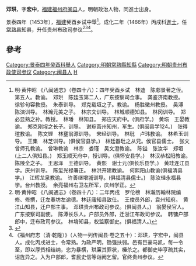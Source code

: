 '''邓珙'''，字'''宏中'''，[[福建|福建]][[福州府|福州府]][[闽县|闽县]]人，明朝政治人物，同進士出身。

景泰四年（1453年），[[福建|福建]]癸酉乡试中舉<ref>明·黄仲昭 《八闽通志》（卷四十八）：四年癸酉乡试　林迪　陈郕景著之侄。第五人。教谕。　邓珙　陈廷玉第二人，广东按察司佥事。　龚鉴济南教授。　徐轸句容教授。　朱泰训导。　郑克载垣之子。教谕。　杨胜徽州教授。　吴溥　陈演训导。　林瀚元美之子。　林宗文训导。　林城顺德知县。　林冈训导。　郑必显熟之孙。教授。　林璠　林知县。　郑应天府中。(俱府学。)　黄埙　王晏教谕。　郑克刚埕之长子。训导。　谢琮莒州知州，军生。(俱闽县学124。)　张得瑄教谕。　陈文铿　林壅翁源训导。　宋经训导。　林玭　卢玮教谕。　林希玉训导。　王集　林芝训导。(俱侯官县学。)　林廷器玭之从兄。侯官县儒士。　张文　曾师孔教谕。　曾琳教谕　林宗　娄瑾　吴文澄教谕。　陈镒　张汝华　郑垣(上二人俱知县。)　郑玉顺天府中，授训导。(俱怀安县学。)　林汉恭松阳教谕。　陈陵全之子。　王思泽　王德训导。　黄熙　谢士元(俱长乐县学。)　黄珪连江县学。庆州训导。　陈玺光禄署正。　林洪开建教谕。　何熙阳山教谕(俱福清县学。)　江辉龙泉教谕。　许善继增城训导。(俱福清县儒士。)　陈汝珪永福县学。台州教授。　余亮福州右卫左所军，庆州学正。</ref>。成化二年（1466年）丙戌科[[進士|進士]]，任[[常熟县|常熟县]]知县，升任贵州布政司参议<ref>明·黄仲昭 《八闽通志》（卷四十八）：二年丙戌　罗伦榜　林瀚历翰林院编修、修撰，迁左春坊左谕德。林廷庸知县致仕。　王俊员外郎，袁州知府。　黄江山知县，迁户部主事。　邓珙贵州布政司参议。(俱闽县人。)　翁晏侯官人。广东按察司副使。　陈潭长乐人。户部员外郎，迁浙江布政司参议。　韩镛户部郎中，迁布政司参议。　林堉知县，权监察御史。(俱福清人。)</ref><ref>{{cite web|title=《福州府志（清·乾隆）》选举四|url=http://www.fzdqw.com/ShowText.asp?ToBook=1411&index=96&|publisher=福州地情网|accessdate=2014-05-04|deadurl=yes|archiveurl=https://web.archive.org/web/20140504191714/http://www.fzdqw.com/ShowText.asp?ToBook=1411&index=96&|archivedate=2014-05-04}}</ref><ref>《福州府志（清·乾隆）》（人物一列传闽县·卷之五十）：邓珙，字宏中，闽县人。成化丙戌进士，令常熟。为政严明，锄强扶弱。邑有巨豪马凯，每一令至，即以厚赀相结纳，恣为暴横，珙廉其罪状，棰杀之。都御史毕亨疏其实，诏旌异之。入为户部郎，耆民史信等诣阙乞留。官终贵州参议。</ref>。

==參考==
{{reflist}}

{{成化二年丙戌科殿試金榜}}
{{DEFAULTSORT:Deng鄧}}
[[Category:景泰四年癸酉科舉人|Category:景泰四年癸酉科舉人]]
[[Category:明朝常熟縣知縣|Category:明朝常熟縣知縣]]
[[Category:明朝贵州布政使司参议|Category:明朝贵州布政使司参议]]
[[Category:闽县人|Category:闽县人]]
[[Category:鄧姓|H]]